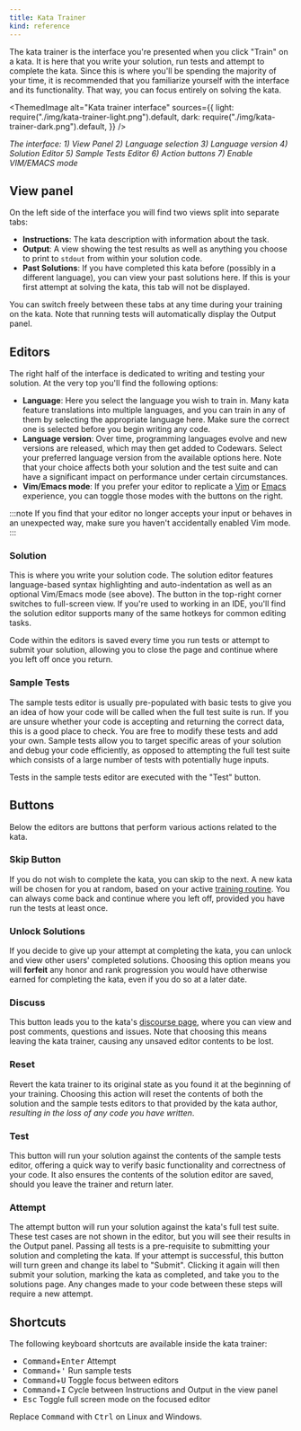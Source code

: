 ```yaml
---
title: Kata Trainer
kind: reference
---
```



The kata trainer is the interface you're presented when you click "Train" on a kata. It is here that you write your solution, run tests and attempt to complete the kata. Since this is where you'll be spending the majority of your time, it is recommended that you familiarize yourself with the interface and its functionality. That way, you can focus entirely on solving the kata.

<ThemedImage
  alt="Kata trainer interface"
  sources={{
    light: require("./img/kata-trainer-light.png").default,
    dark: require("./img/kata-trainer-dark.png").default,
  }}
/>

*The interface: 1) View Panel 2) Language selection 3) Language version 4) Solution Editor 5) Sample Tests Editor 6) Action buttons 7) Enable VIM/EMACS mode*

## View panel
On the left side of the interface you will find two views split into separate tabs:
- **Instructions**: The kata description with information about the task.
- **Output**: A view showing the test results as well as anything you choose to print to `stdout` from within your solution code.
- **Past Solutions**: If you have completed this kata before (possibly in a different language), you can view your past solutions here. If this is your first attempt at solving the kata, this tab will not be displayed.

You can switch freely between these tabs at any time during your training on the kata. Note that running tests will automatically display the Output panel.

## Editors

The right half of the interface is dedicated to writing and testing your solution. At the very top you'll find the following options:
- **Language**: Here you select the language you wish to train in. Many kata feature translations into multiple languages, and you can train in any of them by selecting the appropriate language here. Make sure the correct one is selected before you begin writing any code.
- **Language version**: Over time, programming languages evolve and new versions are released, which may then get added to Codewars. Select your preferred language version from the available options here. Note that your choice affects both your solution and the test suite and can have a significant impact on performance under certain circumstances.
- **Vim/Emacs mode**: If you prefer your editor to replicate a [Vim](https://codemirror.net/demo/vim.html) or [Emacs](https://codemirror.net/demo/emacs.html) experience, you can toggle those modes with the buttons on the right.

:::note
If you find that your editor no longer accepts your input or behaves in an unexpected way, make sure you haven't accidentally enabled Vim mode.
:::

### Solution
This is where you write your solution code. The solution editor features language-based syntax highlighting and auto-indentation as well as an optional Vim/Emacs mode (see above). The button in the top-right corner switches to full-screen view. If you're used to working in an IDE, you'll find the solution editor supports many of the same hotkeys for common editing tasks.

Code within the editors is saved every time you run tests or attempt to submit your solution, allowing you to close the page and continue where you left off once you return.

### Sample Tests
The sample tests editor is usually pre-populated with basic tests to give you an idea of how your code will be called when the full test suite is run. If you are unsure whether your code is accepting and returning the correct data, this is a good place to check. You are free to modify these tests and add your own. Sample tests allow you to target specific areas of your solution and debug your code efficiently, as opposed to attempting the full test suite which consists of a large number of tests with potentially huge inputs.

Tests in the sample tests editor are executed with the "Test" button.

## Buttons

Below the editors are buttons that perform various actions related to the kata.

### Skip Button
If you do not wish to complete the kata, you can skip to the next. A new kata will be chosen for you at random, based on your active [training routine](/getting-started/finding-kata#personal-trainer). You can always come back and continue where you left off, provided you have run the tests at least once.

### Unlock Solutions
If you decide to give up your attempt at completing the kata, you can unlock and view other users' completed solutions. Choosing this option means you will **forfeit** any honor and rank progression you would have otherwise earned for completing the kata, even if you do so at a later date.

### Discuss
This button leads you to the kata's [discourse page](/concepts/kata/discourse), where you can view and post comments, questions and issues. Note that choosing this means leaving the kata trainer, causing any unsaved editor contents to be lost.

### Reset
Revert the kata trainer to its original state as you found it at the beginning of your training. Choosing this action will reset the contents of both the solution and the sample tests editors to that provided by the kata author, _resulting in the loss of any code you have written_.

### Test
This button will run your solution against the contents of the sample tests editor, offering a quick way to verify basic functionality and correctness of your code. It also ensures the contents of the solution editor are saved, should you leave the trainer and return later.

### Attempt
The attempt button will run your solution against the kata's full test suite. These test cases are not shown in the editor, but you will see their results in the Output panel. Passing all tests is a pre-requisite to submitting your solution and completing the kata. If your attempt is successful, this button will turn green and change its label to "Submit". Clicking it again will then submit your solution, marking the kata as completed, and take you to the solutions page. Any changes made to your code between these steps will require a new attempt.

## Shortcuts

The following keyboard shortcuts are available inside the kata trainer:

- <kbd>Command</kbd>+<kbd>Enter</kbd> Attempt
- <kbd>Command</kbd>+<kbd>'</kbd> Run sample tests
- <kbd>Command</kbd>+<kbd>U</kbd> Toggle focus between editors
- <kbd>Command</kbd>+<kbd>I</kbd> Cycle between Instructions and Output in the view panel
- <kbd>Esc</kbd> Toggle full screen mode on the focused editor

Replace <kbd>Command</kbd> with <kbd>Ctrl</kbd> on Linux and Windows.

